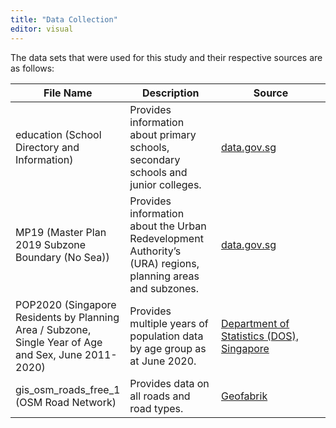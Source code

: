 ```yaml
---
title: "Data Collection"
editor: visual
---
```


The data sets that were used for this study and their respective sources are as follows:

| **File Name**                                                                                        | Description                                                                                                | Source                                                                                                                                            |
|---------------------|----------------------|------------------------------|
| education (School Directory and Information)                                                         | Provides information about primary schools, secondary schools and junior colleges.                         | [data.gov.sg](https://data.gov.sg/dataset/school-directory-and-information)                                                                       |
| MP19 (Master Plan 2019 Subzone Boundary (No Sea))                                                    | Provides information about the Urban Redevelopment Authority's (URA) regions, planning areas and subzones. | [data.gov.sg](https://data.gov.sg/dataset/master-plan-2019-subzone-boundary-no-sea)                                                               |
| POP2020 (Singapore Residents by Planning Area / Subzone, Single Year of Age and Sex, June 2011-2020) | Provides multiple years of population data by age group as at June 2020.                                   | [Department of Statistics (DOS), Singapore](https://www.singstat.gov.sg/find-data/search-by-theme/population/geographic-distribution/latest-data) |
| gis_osm_roads_free_1 (OSM Road Network)                                                              | Provides data on all roads and road types.                                                                 | [Geofabrik](https://download.geofabrik.de/asia/malaysia-singapore-brunei.html)                                                                    |

## 
